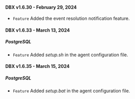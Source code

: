#### DBX v1.6.30 - February 29, 2024

- <code class="Feature">Feature</code> Added the event resolution notification feature.

#### DBX v1.6.33 - March 13, 2024

##### PostgreSQL​

- <code class="Feature">Feature</code> Added <em>setup.sh</em> in the agent configuration file.

#### DBX v1.6.35 - March 15, 2024

##### PostgreSQL​

- <code class="Feature">Feature</code> Added <em>setup.bat</em> in the agent configuration file.
